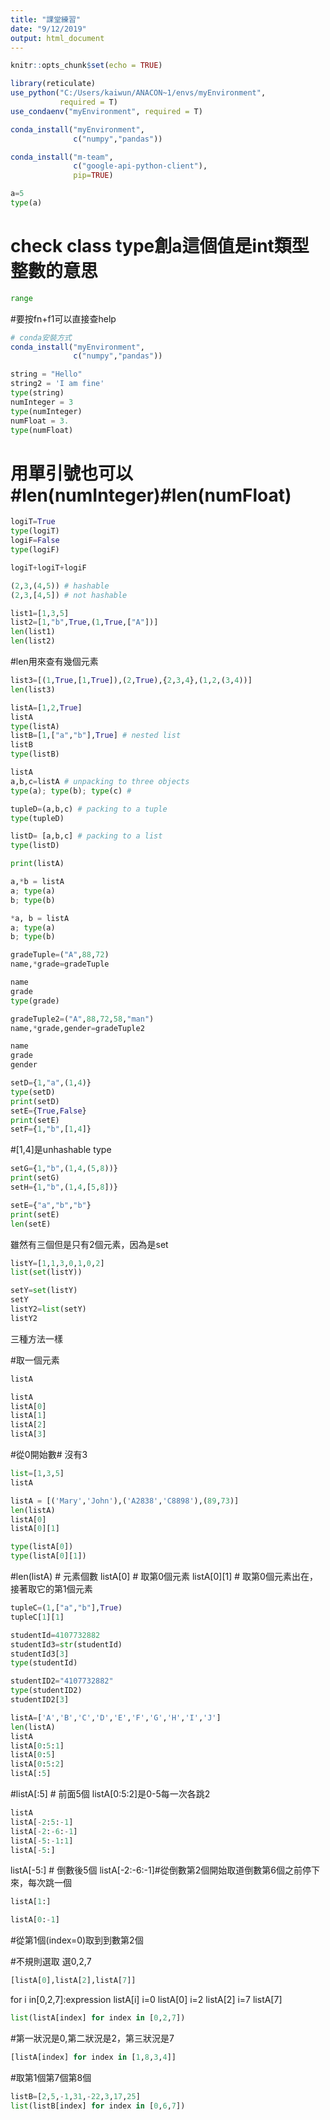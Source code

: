 ```yaml
---
title: "課堂練習"
date: "9/12/2019"
output: html_document
---
```


```r
knitr::opts_chunk$set(echo = TRUE)

library(reticulate)
use_python("C:/Users/kaiwun/ANACON~1/envs/myEnvironment",
           required = T)
use_condaenv("myEnvironment", required = T)
```
```r
conda_install("myEnvironment", 
              c("numpy","pandas"))
```
```r
conda_install("m-team", 
              c("google-api-python-client"),
              pip=TRUE) 
```


```python
a=5
type(a) 
```
# check class type創a這個值是int類型整數的意思

```python
range 
```
#要按fn+f1可以直接查help
```r
# conda安裝方式
conda_install("myEnvironment",
              c("numpy","pandas")) 
```

```python
string = "Hello"
string2 = 'I am fine' 
type(string)
numInteger = 3
type(numInteger)
numFloat = 3.
type(numFloat)
```
# 用單引號也可以#len(numInteger)#len(numFloat)
```python
logiT=True
type(logiT)
logiF=False
type(logiF)
```
```python
logiT+logiT+logiF
```
```python
(2,3,(4,5)) # hashable
(2,3,[4,5]) # not hashable
```
```python
list1=[1,3,5]
list2=[1,"b",True,(1,True,["A"])]
len(list1)
len(list2)
```
#len用來查有幾個元素
```python
list3=[(1,True,[1,True]),(2,True),{2,3,4},(1,2,(3,4))]
len(list3)
```
```python
listA=[1,2,True]
listA
type(listA)
listB=[1,["a","b"],True] # nested list
listB
type(listB)

```

```python
listA
a,b,c=listA # unpacking to three objects
type(a); type(b); type(c) # 

tupleD=(a,b,c) # packing to a tuple
type(tupleD)

listD= [a,b,c] # packing to a list
type(listD)
```

```python
print(listA)

a,*b = listA
a; type(a)
b; type(b)

*a, b = listA
a; type(a)
b; type(b)
```
```python
gradeTuple=("A",88,72)
name,*grade=gradeTuple
```

```python
name
grade
type(grade)
```
```python
gradeTuple2=("A",88,72,58,"man")
name,*grade,gender=gradeTuple2
```

```python
name
grade
gender
```


```python
setD={1,"a",(1,4)}
type(setD)
print(setD)
setE={True,False}
print(setE)
setF={1,"b",[1,4]}
```
#[1,4]是unhashable type
```python
setG={1,"b",(1,4,(5,8))}
print(setG)
setH={1,"b",(1,4,[5,8])}
```
```python
setE={"a","b","b"}
print(setE)
len(setE)
```
雖然有三個但是只有2個元素，因為是set
```python
listY=[1,1,3,0,1,0,2]
list(set(listY))

setY=set(listY)
setY
listY2=list(setY)
listY2
```
三種方法一樣

#取一個元素
```python
listA
```

```python
listA
listA[0]  
listA[1]
listA[2]
listA[3] 
```
#從0開始數# 沒有3
```python
list=[1,3,5]
listA
```
```python
listA = [('Mary','John'),('A2838','C8898'),(89,73)]
len(listA) 
listA[0] 
listA[0][1] 

type(listA[0])
type(listA[0][1])
```
#len(listA) # 元素個數
listA[0] # 取第0個元素
listA[0][1] # 取第0個元素出在，接著取它的第1個元素
```python
tupleC=(1,["a","b"],True)
tupleC[1][1]
```
```python
studentId=4107732882
studentId3=str(studentId)
studentId3[3]
type(studentId)
```
```python
studentID2="4107732882"
type(studentID2)
studentID2[3]
```
```python
listA=['A','B','C','D','E','F','G','H','I','J']
len(listA)
listA
listA[0:5:1]
listA[0:5]
listA[0:5:2]
listA[:5]
```
#listA[:5] # 前面5個
listA[0:5:2]是0-5每一次各跳2
```python
listA
listA[-2:5:-1]
listA[-2:-6:-1]
listA[-5:-1:1]
listA[-5:] 
```
listA[-5:] # 倒數後5個
listA[-2:-6:-1]#從倒數第2個開始取道倒數第6個之前停下來，每次跳一個
```python
listA[1:]
```
```python
listA[0:-1]
```
#從第1個(index=0)取到到數第2個

#不規則選取
選0,2,7
```python
[listA[0],listA[2],listA[7]]
```

for i in[0,2,7]:expression listA[i]
i=0 listA[0]
i=2 listA[2]
i=7 listA[7]
```python
list(listA[index] for index in [0,2,7])
```
#第一狀況是0,第二狀況是2，第三狀況是7
```python
[listA[index] for index in [1,8,3,4]]
```
#取第1個第7個第8個
```python
listB=[2,5,-1,31,-22,3,17,25]
list(listB[index] for index in [0,6,7])
```

